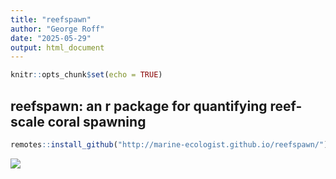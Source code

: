 ```yaml
---
title: "reefspawn"
author: "George Roff"
date: "2025-05-29"
output: html_document
---
```


```r
knitr::opts_chunk$set(echo = TRUE)
```

## reefspawn: an r package for quantifying reef-scale coral spawning

```r

remotes::install_github("http://marine-ecologist.github.io/reefspawn/")


```

![](images/clipboard-2550092293.jpeg)
